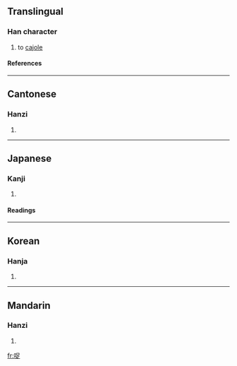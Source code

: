 ==Translingual==
===Han character===
{{Han char|rn=30|rad=口|as=07|sn=10|four=6608<sub>1</sub>|canj=口口卜人 (RRYO)}}
# to [[cajole]]
====References====
{{Han ref|kx=0190.200|dkj=03653|dj=0410.030|hdz=10630.020|uh=54EB|ud=21739|bh=D0FB|bd=53499}}
----
==Cantonese==
===Hanzi===
{{yue-hanzi|jyut=|y=juk1}}
# {{defn|Cantonese}}
----
==Japanese==
===Kanji===
{{ja-kanji|grade=|rs=口07}}
# {{defn|Japanese}} 
====Readings====
{{ja-readings|on=[[しょく]] (shoku), [[そく]] (soku)|kun=[[こびる]] (kobiru)}}
----
==Korean==
===Hanja===
{{ko-hanja|hangeul=족|rv=jok|mr=chok}}
# {{defn|Korean}}
----
==Mandarin==
===Hanzi===
{{cmn-hanzi|pin=[[láng]] ([[lang2]]), [[zú]] ([[zu2]])|wg=lang<sup>2</sup>, tsu<sup>2</sup>}}
# {{defn|Mandarin}}

[[fr:哫]]
